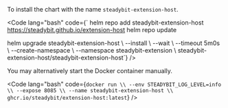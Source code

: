 <Accordion title="Helm / Kubernetes">
  To install the chart with the name <code>steadybit-extension-host</code>.

  <Code lang="bash" code={`
helm repo add steadybit-extension-host https://steadybit.github.io/extension-host
helm repo update

helm upgrade steadybit-extension-host \\
  --install \\
  --wait \\
  --timeout 5m0s \\
  --create-namespace \\
  --namespace steadybit-extension \\
  steadybit-extension-host/steadybit-extension-host`} />

</Accordion>
<Accordion title="Docker">
  You may alternatively start the Docker container manually.

  <Code lang="bash" code={`
docker run \\
  --env STEADYBIT_LOG_LEVEL=info \\
  --expose 8085 \\
  --name steadybit-extension-host \\
  ghcr.io/steadybit/extension-host:latest
`} />
</Accordion>

